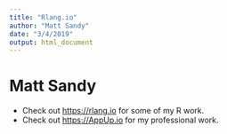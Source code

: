 ```yaml
---
title: "Rlang.io"
author: "Matt Sandy"
date: "3/4/2019"
output: html_document
---
```


# Matt Sandy

* Check out <https://rlang.io> for some of my R work.
* Check out <https://AppUp.io> for my professional work.